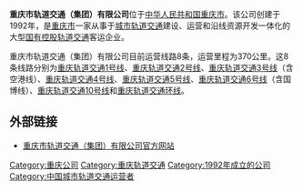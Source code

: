 {{expand|time=2014-07-21T01:19:24+00:00}}
{{refimprove|time=2014-07-21T01:19:24+00:00}}
{{Infobox Company
|company_name   = 重庆市轨道交通（集团）有限公司
|name_en = Chongqing Rail Transit (Group) Co.,Ltd.
|company_logo   =
|local_code_name = CN
|local_code = 915000002028075312
| company_type       = [[国有企业|国有企业]]
|foundation = 1992年
|location       = {{CHN}}[[重庆市|重庆市]][[两江新区|两江新区]]金开大道西段 重庆轨道集团大竹林基地
|key_people     = 
|industry       = [[轨道交通|轨道交通]]
| parent        = 
|homepage =http://www.cqmetro.cn
}}

'''重庆市轨道交通（集团）有限公司'''位于[[中华人民共和国|中华人民共和国]][[重庆市|重庆市]]。该公司创建于1992年，是[[重庆市|重庆市]]一家从事于[[城市轨道交通|城市轨道交通]]建设、运营和沿线资源开发一体化的大型[[国有控股|国有控股]][[轨道交通|轨道交通]]客运企业。

重庆市轨道交通（集团）有限公司目前运营线路8条，运营里程为370公里。这8条线路分别为[[重庆轨道交通1号线|重庆轨道交通1号线]]、[[重庆轨道交通2号线|重庆轨道交通2号线]]、[[重庆轨道交通3号线|重庆轨道交通3号线]]（含空港线）、[[重庆轨道交通4号线|重庆轨道交通4号线]]、[[重庆轨道交通5号线|重庆轨道交通5号线]]、[[重庆轨道交通6号线|重庆轨道交通6号线]]（含国博线）、[[重庆轨道交通10号线|重庆轨道交通10号线]]和[[重庆轨道交通环线|重庆轨道交通环线]]。

==外部链接==
*[https://www.cqmetro.cn/ 重庆市轨道交通（集团）有限公司官方网站] {{Wayback|url=https://www.cqmetro.cn/ |date=20210510100439 }}
[[Category:重庆公司|Category:重庆公司]]
[[Category:重庆轨道交通|Category:重庆轨道交通]]
[[Category:1992年成立的公司|Category:1992年成立的公司]]
[[Category:中国城市轨道交通运营者|Category:中国城市轨道交通运营者]]
